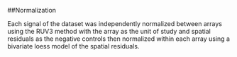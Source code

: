 ##Normalization

Each signal of the dataset was independently normalized between arrays using the RUV3 method with the array as the unit of study and spatial residuals as the negative controls then normalized within each array using a bivariate loess model of the spatial residuals.